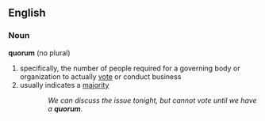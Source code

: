==English==
===Noun===
'''quorum''' (no plural)
# specifically, the number of people required for a governing body or organization to actually [[vote]] or conduct business
# usually indicates a [[majority]]
::''We can discuss the issue tonight, but cannot vote until we have a '''quorum'''.''